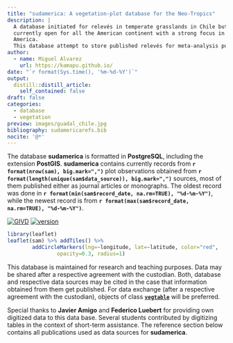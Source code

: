 ---
title: "sudamerica: A vegetation-plot database for the Neo-Tropics"
description: |
  A database initiated for relevés in temperate grasslands in Chile but
  currently open for all the American continent with a strong focus in South
  America.
  This database attempt to store published relevés for meta-analysis purposes.
author:
  - name: Miguel Alvarez
    url: https://kamapu.github.io/
date: "`r format(Sys.time(), '%m-%d-%Y')`"
output:
  distill::distill_article:
    self_contained: false
draft: false
categories:
  - database
  - vegetation
preview: images/guadal_chile.jpg
bibliography: sudamericarefs.bib
nocite: '@*'
---

The database **sudamerica** is formatted in **PostgreSQL**, including the
extension **PostGIS**.
**sudamerica** contains currently records from
**`r format(nrow(sam), big.mark=",")`** plot observations obtained from
**`r format(length(unique(sam$data_source)), big.mark=",")`** sources, most of
them published either as journal articles or monographs.
The oldest record was done in
**`r format(min(sam$record_date, na.rm=TRUE), "%d-%m-%Y")`**,
while the newest record is from
**`r format(max(sam$record_date, na.rm=TRUE), "%d-%m-%Y")`**.

<aside>
[![GIVD](badges/sudamerica_givd.svg)](http://www.givd.info/ID/SA-CL-001)
[![version](badges/sudamerica_version.svg)](https://kamapu.github.io/sudamerica/)
</aside>

```{r map_sudamerica, echo=FALSE, message=FALSE, out.width="100%"}
library(leaflet)
leaflet(sam) %>% addTiles() %>%
		addCircleMarkers(lng=~longitude, lat=~latitude, color="red",
				opacity=0.3, radius=1)
```

This database is maintained for research and teaching purposes.
Data may be shared after a respective agreement with the custodian.
Both, database and respective data sources may be cited in the case that
information obtained from them get published.
For data exchange (after a respective agreement with the custodian), objects of
class [**`vegtable`**](https://github.com/kamapu/vegtable) will be preferred.

Special thanks to **Javier Amigo** and **Federico Luebert** for providing
own digitized data to this data base.
Several students contributed by digitizing tables in the context of short-term
assistance.
The reference section below contains all publications used as data sources for
**sudamerica**.
